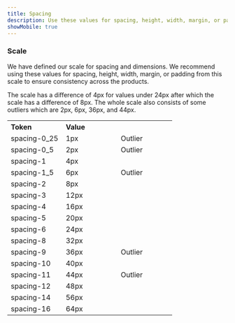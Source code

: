 ```yaml
---
title: Spacing
description: Use these values for spacing, height, width, margin, or padding from this scale to ensure consistency across the products. 
showMobile: true
---
```


### Scale
We have defined our scale for spacing and dimensions. We recommend using these values for spacing, height, width, margin, or padding from this scale to ensure consistency across the products. 

The scale has a difference of 4px for values under 24px after which the scale has a difference of 8px. The whole scale also consists of some outliers which are 2px, 6px, 36px, and 44px.

<table style="width: 100%">
  <tbody>
    <tr>
      <th style="width:33%; text-align: left;">Token</th>
      <th style="width:33%; text-align: left;">Value</th>
      <th style="width:33%; text-align: left;"></th>
    </tr>
    <tr style="vertical-align: top">
      <td>spacing-0_25</td>
      <td>1px</td>
      <td>Outlier</td>
    </tr>
    <tr style="vertical-align: top">
      <td>spacing-0_5</td>
      <td>2px</td>
      <td>Outlier</td>
    </tr>
    <tr style="vertical-align: top">
      <td>spacing-1</td>
      <td>4px</td>
      <td></td>
    </tr>
    <tr style="vertical-align: top">
      <td>spacing-1_5</td>
      <td>6px</td>
      <td>Outlier</td>
    </tr>
    <tr style="vertical-align: top">
      <td>spacing-2</td>
      <td>8px</td>
      <td></td>
    </tr>
    <tr style="vertical-align: top">
      <td>spacing-3</td>
      <td>12px</td>
      <td></td>
    </tr>
    <tr style="vertical-align: top">
      <td>spacing-4</td>
      <td>16px</td>
      <td></td>
    </tr>
    <tr style="vertical-align: top">
      <td>spacing-5</td>
      <td>20px</td>
      <td></td>
    </tr>
    <tr style="vertical-align: top">
      <td>spacing-6</td>
      <td>24px</td>
      <td></td>
    </tr>
    <tr style="vertical-align: top">
      <td>spacing-8</td>
      <td>32px</td>
      <td></td>
    </tr>
    <tr style="vertical-align: top">
      <td>spacing-9</td>
      <td>36px</td>
      <td>Outlier</td>
    </tr>
    <tr style="vertical-align: top">
      <td>spacing-10</td>
      <td>40px</td>
      <td></td>
    </tr>
    <tr style="vertical-align: top">
      <td>spacing-11</td>
      <td>44px</td>
      <td>Outlier</td>
    </tr>
    <tr style="vertical-align: top">
      <td>spacing-12</td>
      <td>48px</td>
      <td></td>
    </tr>
    <tr style="vertical-align: top">
      <td>spacing-14</td>
      <td>56px</td>
      <td></td>
    </tr>
    <tr style="vertical-align: top">
      <td>spacing-16</td>
      <td>64px</td>
      <td></td>
    </tr>
  </tbody>
</table>
<br/>